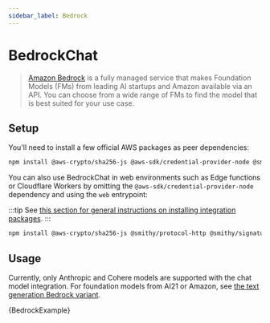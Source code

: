 ```yaml
---
sidebar_label: Bedrock
---
```


# BedrockChat

> [Amazon Bedrock](https://aws.amazon.com/bedrock/) is a fully managed service that makes Foundation Models (FMs)
> from leading AI startups and Amazon available via an API. You can choose from a wide range of FMs to find the model that is best suited for your use case.

## Setup

You'll need to install a few official AWS packages as peer dependencies:

```bash npm2yarn
npm install @aws-crypto/sha256-js @aws-sdk/credential-provider-node @smithy/protocol-http @smithy/signature-v4 @smithy/eventstream-codec @smithy/util-utf8 @aws-sdk/types
```

You can also use BedrockChat in web environments such as Edge functions or Cloudflare Workers by omitting the `@aws-sdk/credential-provider-node` dependency
and using the `web` entrypoint:

:::tip
See [this section for general instructions on installing integration packages](/docs/get_started/installation#installing-integration-packages).
:::

```bash npm2yarn
npm install @aws-crypto/sha256-js @smithy/protocol-http @smithy/signature-v4 @smithy/eventstream-codec @smithy/util-utf8 @aws-sdk/types @langchain/community
```

## Usage

Currently, only Anthropic and Cohere models are supported with the chat model integration. For foundation models from AI21 or Amazon, see [the text generation Bedrock variant](/docs/integrations/llms/bedrock).


<CodeBlock language="typescript">{BedrockExample}</CodeBlock>
